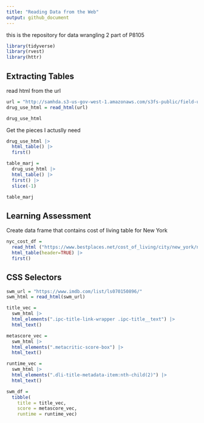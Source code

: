 ```yaml
---
title: "Reading Data from the Web"
output: github_document
---
```

this is the repository for data wrangling 2 part of P8105

```r
library(tidyverse)
library(rvest)
library(httr)
```

## Extracting Tables
read html from the url
```r
url = "http://samhda.s3-us-gov-west-1.amazonaws.com/s3fs-public/field-uploads/2k15StateFiles/NSDUHsaeShortTermCHG2015.htm"
drug_use_html = read_html(url)

drug_use_html
```

Get the pieces I actuslly need
```r
drug_use_html |>
  html_table() |>
  first()
```


```r
table_marj = 
  drug_use_html |> 
  html_table() |> 
  first() |>
  slice(-1) 

table_marj
```

## Learning Assessment
Create data frame that contains cost of living table for New York
```r
nyc_cost_df =
  read_html ("https://www.bestplaces.net/cost_of_living/city/new_york/new_york") |>
  html_table(header=TRUE) |>
  first()
```

## CSS Selectors
```r
swm_url = "https://www.imdb.com/list/ls070150896/"
swm_html = read_html(swm_url)
```

```r
title_vec = 
  swm_html |>
  html_elements(".ipc-title-link-wrapper .ipc-title__text") |>
  html_text()

metascore_vec = 
  swm_html |>
  html_elements(".metacritic-score-box") |>
  html_text()

runtime_vec = 
  swm_html |>
  html_elements(".dli-title-metadata-item:nth-child(2)") |>
  html_text()

swm_df = 
  tibble(
    title = title_vec,
    score = metascore_vec,
    runtime = runtime_vec)
```

